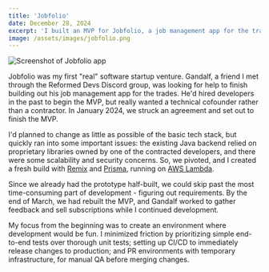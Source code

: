 ```yaml
---
title: 'Jobfolio'
date: December 28, 2024
excerpt: 'I built an MVP for Jobfolio, a job management app for the trades, with Remix and Prisma'
image: /assets/images/jobfolio.png
---
```


![Screenshot of Jobfolio app](/assets/images/jobfolio.png)

Jobfolio was my first "real" software startup venture. Gandalf, a friend I met through the Reformed Devs Discord group, was looking for help to finish building out his job management app for the trades. He'd hired developers in the past to begin the MVP, but really wanted a technical cofounder rather than a contractor. In January 2024, we struck an agreement and set out to finish the MVP.

I'd planned to change as little as possible of the basic tech stack, but quickly ran into some important issues: the existing Java backend relied on proprietary libraries owned by one of the contracted developers, and there were some scalability and security concerns. So, we pivoted, and I created a fresh build with [Remix](https://remix.run/) and [Prisma](https://www.prisma.io/), running on [AWS Lambda](https://aws.amazon.com/lambda/).

Since we already had the prototype half-built, we could skip past the most time-consuming part of development - figuring out requirements. By the end of March, we had rebuilt the MVP, and Gandalf worked to gather feedback and sell subscriptions while I continued development.

My focus from the beginning was to create an environment where development would be fun. I minimized friction by prioritizing simple end-to-end tests over thorough unit tests; setting up CI/CD to immediately release changes to production; and PR environments with temporary infrastructure, for manual QA before merging changes.

